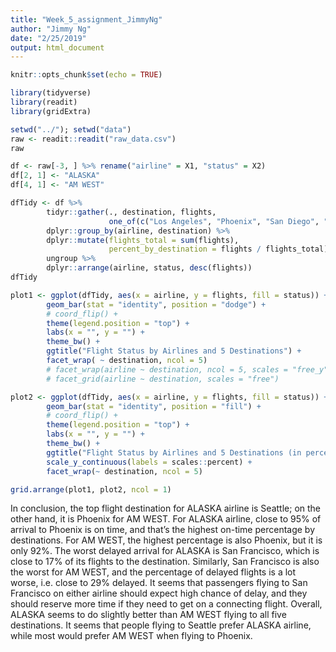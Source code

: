```yaml
---
title: "Week_5_assignment_JimmyNg"
author: "Jimmy Ng"
date: "2/25/2019"
output: html_document
---
```


```r
knitr::opts_chunk$set(echo = TRUE)
```


```r
library(tidyverse)
library(readit)
library(gridExtra)
```


```r
setwd("../"); setwd("data")
raw <- readit::readit("raw_data.csv")
raw
```


```r
df <- raw[-3, ] %>% rename("airline" = X1, "status" = X2)
df[2, 1] <- "ALASKA"
df[4, 1] <- "AM WEST"

dfTidy <- df %>%
        tidyr::gather(., destination, flights,
                      one_of(c("Los Angeles", "Phoenix", "San Diego", "San Francisco", "Seattle"))) %>%
        dplyr::group_by(airline, destination) %>%
        dplyr::mutate(flights_total = sum(flights),
                      percent_by_destination = flights / flights_total) %>%
        ungroup %>%
        dplyr::arrange(airline, status, desc(flights))
dfTidy
```


```r
plot1 <- ggplot(dfTidy, aes(x = airline, y = flights, fill = status)) +
        geom_bar(stat = "identity", position = "dodge") +
        # coord_flip() + 
        theme(legend.position = "top") +
        labs(x = "", y = "") +
        theme_bw() + 
        ggtitle("Flight Status by Airlines and 5 Destinations") +
        facet_wrap( ~ destination, ncol = 5)
        # facet_wrap(airline ~ destination, ncol = 5, scales = "free_y")
        # facet_grid(airline ~ destination, scales = "free")

plot2 <- ggplot(dfTidy, aes(x = airline, y = flights, fill = status)) +
        geom_bar(stat = "identity", position = "fill") +
        # coord_flip() + 
        theme(legend.position = "top") +
        labs(x = "", y = "") +
        theme_bw() + 
        ggtitle("Flight Status by Airlines and 5 Destinations (in percentage)") +
        scale_y_continuous(labels = scales::percent) +
        facet_wrap(~ destination, ncol = 5)

grid.arrange(plot1, plot2, ncol = 1)
```


In conclusion, the top flight destination for ALASKA airline is Seattle; on the other hand, it is Phoenix for AM WEST. For ALASKA airline, close to 95% of arrival to Phoenix is on time, and that's the highest on-time percentage by destinations. For AM WEST, the highest percentage is also Phoenix, but it is only 92%. The worst delayed arrival for ALASKA is San Francisco, which is close to 17% of its flights to the destination. Similarly, San Francisco is also the worst for AM WEST, and the percentage of delayed flights is a lot worse, i.e. close to 29% delayed. It seems that passengers flying to San Francisco on either airline should expect high chance of delay, and they should reserve more time if they need to get on a connecting flight. Overall, ALASKA seems to do slightly better than AM WEST flying to all five destinations. It seems that people flying to Seattle prefer ALASKA airline, while most would prefer AM WEST when flying to Phoenix.
















